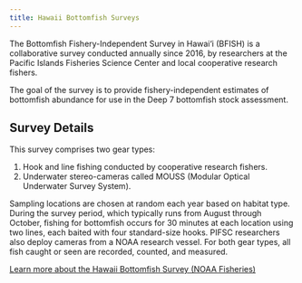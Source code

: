 ```yaml
---
title: Hawaii Bottomfish Surveys
---
```


The Bottomfish Fishery-Independent Survey in Hawai‘i (BFISH) is a collaborative survey conducted annually since 2016, by researchers at the Pacific Islands Fisheries Science Center and local cooperative research fishers.

The goal of the survey is to provide fishery-independent estimates of bottomfish abundance for use in the Deep 7 bottomfish stock assessment.

## Survey Details

This survey comprises two gear types:

1.  Hook and line fishing conducted by cooperative research fishers.
2.  Underwater stereo-cameras called MOUSS (Modular Optical Underwater Survey System).

Sampling locations are chosen at random each year based on habitat type. During the survey period, which typically runs from August through October, fishing for bottomfish occurs for 30 minutes at each location using two lines, each baited with four standard-size hooks. PIFSC researchers also deploy cameras from a NOAA research vessel. For both gear types, all fish caught or seen are recorded, counted, and measured.

[Learn more about the Hawaii Bottomfish Survey (NOAA Fisheries)](https://www.fisheries.noaa.gov/feature-story/imaged-depths-survey-bottomfish-main-hawaiian-islands)
